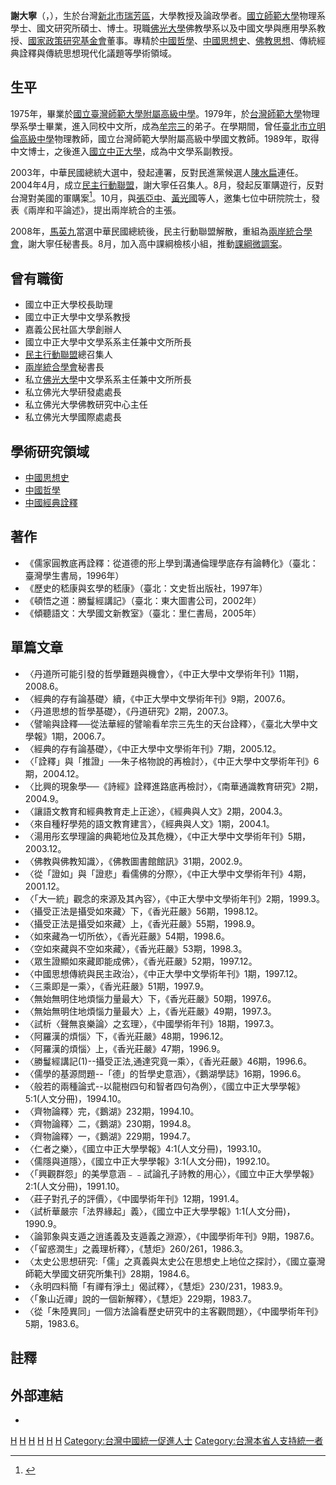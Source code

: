 {{Infobox_officeholder
| name = 謝大寧<br> Ta-Ning Hsieh
| image name =
| image width = 
| now = 大學教授及論政學者 
| period = 
| Sex = 男 
| Native place =
| nationality = {{ROC}}
| date of birth = {{Birth date and age|1957|10|13|}}
| party =  
| place of birth = {{TWN}}[[新北市|新北市]][[瑞芳區|瑞芳區]]
| educate = 
*國立臺灣師範大學附屬高級中學
*國立臺灣師範大學物理學系學士
*國立臺灣師範大學國文系碩士
*國立臺灣師範大學國文系博士
| past =
*國立中正大學校長助理
*國立中正大學中文學系教授
*嘉義公民社區大學創辦人
*國立中正大學中文學系系主任兼中文所所長
*民主行動聯盟總召集人
*兩岸統合學會秘書長
*私立佛光大學中文學系系主任兼中文所所長
*私立佛光大學研發處處長
*[[孫文學校|孫文學校]]文化學院院長
| work =
*《儒家圓教底再詮釋：從道德的形上學到溝通倫理學底存有論轉化》
*《歷史的嵇康與玄學的嵇康》
*《頓悟之道：勝鬘經講記》
*《傾聽語文：大學國文新教室》
}}
'''謝大寧'''（{{lang|en|'''Ta-Ning Hsieh'''}}，{{bd|1957年|10月13日}}），生於台灣[[新北市|新北市]][[瑞芳區|瑞芳區]]，大學教授及論政學者。[[國立師範大學|國立師範大學]]物理系學士、國文研究所碩士、博士。現職[[佛光大學|佛光大學]]佛教學系以及中國文學與應用學系教授、[[國家政策研究基金會|國家政策研究基金會]]董事。專精於[[中國哲學|中國哲學]]、[[中國思想史|中國思想史]]、[[佛教思想|佛教思想]]、傳統經典詮釋與傳統思想現代化議題等學術領域。

==生平==
1975年，畢業於[[國立臺灣師範大學附屬高級中學|國立臺灣師範大學附屬高級中學]]。1979年，於[[台灣師範大學|台灣師範大學]]物理學系學士畢業，進入同校中文所，成為[[牟宗三|牟宗三]]的弟子。在學期間，曾任[[臺北市立明倫高級中學|臺北市立明倫高級中學]]物理教師，國立台灣師範大學附屬高級中學國文教師。1989年，取得中文博士，之後進入[[國立中正大學|國立中正大學]]，成為中文學系副教授。

2003年，中華民國總統大選中，發起連署，反對民進黨候選人[[陳水扁|陳水扁]]連任。2004年4月，成立[[民主行動聯盟|民主行動聯盟]]，謝大寧任召集人。8月，發起反軍購遊行，反對台灣對美國的軍購案<ref>{{cite news|url=http://www.appledaily.com.tw/appledaily/article/headline/20060323/2487246|title=爆國防部賄賂 謝大寧無罪|publisher=[[蘋果日報|蘋果日報]]|date=2006-03-23|language=zh-tw|accessdate=2013-07-31|archive-date=2015-07-13|archive-url=https://web.archive.org/web/20150713224752/http://www.appledaily.com.tw/appledaily/article/headline/20060323/2487246|dead-url=no}}</ref>。10月，與[[张亚中_(1954年)|張亞中]]、[[黃光國|黃光國]]等人，邀集七位中研院院士，發表《兩岸和平論述》，提出兩岸統合的主張。

2008年，[[馬英九|馬英九]]當選中華民國總統後，民主行動聯盟解散，重組為[[兩岸統合學會|兩岸統合學會]]，謝大寧任秘書長。8月，加入高中課綱檢核小組，推動[[臺灣高中歷史課綱微調案|課綱微調案]]。

==曾有職銜==
*國立中正大學校長助理
*國立中正大學中文學系教授
*嘉義公民社區大學創辦人
*國立中正大學中文學系系主任兼中文所所長
*[[民主行動聯盟|民主行動聯盟]]總召集人
*[[兩岸統合學會|兩岸統合學會]]秘書長
*私立[[佛光大學|佛光大學]]中文學系系主任兼中文所所長
*私立佛光大學研發處處長
*私立佛光大學佛教研究中心主任
*私立佛光大學國際處處長

==學術研究領域==
*[[中國思想史|中國思想史]]
*[[中國哲學|中國哲學]]
*[[中國經典詮釋|中國經典詮釋]]

==著作==
*《儒家圓教底再詮釋：從道德的形上學到溝通倫理學底存有論轉化》（臺北：臺灣學生書局，1996年）
*《歷史的嵇康與玄學的嵇康》（臺北：文史哲出版社，1997年）	
*《頓悟之道：勝鬘經講記》（臺北：東大圖書公司，2002年）
*《傾聽語文：大學國文新教室》（臺北：里仁書局，2005年）
==單篇文章==
*〈丹道所可能引發的哲學難題與機會〉，《中正大學中文學術年刊》11期，2008.6。
*〈經典的存有論基礎〉續，《中正大學中文學術年刊》9期，2007.6。
*〈丹道思想的哲學基礎〉，《丹道研究》2期，2007.3。
*〈譬喻與詮釋──從法華經的譬喻看牟宗三先生的天台詮釋〉，《臺北大學中文學報》1期，2006.7。
*〈經典的存有論基礎〉，《中正大學中文學術年刊》7期，2005.12。
*〈「詮釋」與「推證」──朱子格物說的再檢討〉，《中正大學中文學術年刊》6期，2004.12。
*〈比興的現象學──《詩經》詮釋進路底再檢討〉，《南華通識教育研究》2期，2004.9。
*〈讓語文教育和經典教育走上正途〉，《經典與人文》2期，2004.3。
*〈來自種籽學苑的語文教育建言〉，《經典與人文》1期，2004.1。
*〈湯用彤玄學理論的典範地位及其危機〉，《中正大學中文學術年刊》5期，2003.12。
*〈佛教與佛教知識〉，《佛教圖書館館訊》31期，2002.9。
*〈從「證如」與「證悲」看儒佛的分際〉，《中正大學中文學術年刊》4期，2001.12。
*〈「大一統」觀念的來源及其內容〉，《中正大學中文學術年刊》2期，1999.3。
*〈攝受正法是攝受如來藏〉下，《香光莊嚴》56期，1998.12。
*〈攝受正法是攝受如來藏〉上，《香光莊嚴》55期，1998.9。
*〈如來藏為一切所依〉，《香光莊嚴》54期，1998.6。
*〈空如來藏與不空如來藏〉，《香光莊嚴》53期，1998.3。
*〈眾生證顯如來藏即能成佛〉，《香光莊嚴》52期，1997.12。
*〈中國思想傳統與民主政治〉，《中正大學中文學術年刊》1期，1997.12。
*〈三乘即是一乘〉，《香光莊嚴》51期，1997.9。
*〈無始無明住地煩惱力量最大〉下，《香光莊嚴》50期，1997.6。
*〈無始無明住地煩惱力量最大〉上，《香光莊嚴》49期，1997.3。
*〈試析〈聲無哀樂論〉之玄理〉，《中國學術年刊》18期，1997.3。
*〈阿羅漢的煩惱〉下，《香光莊嚴》48期，1996.12。
*〈阿羅漢的煩惱〉上，《香光莊嚴》47期，1996.9。
*〈勝鬘經講記(1)--攝受正法,通達究竟一乘〉，《香光莊嚴》46期，1996.6。
*〈儒學的基源問題--「德」的哲學史意涵〉，《鵝湖學誌》16期，1996.6。
*〈般若的兩種論式--以龍樹四句和智者四句為例〉，《國立中正大學學報》5:1(人文分冊)，1994.10。
*〈齊物論釋〉完，《鵝湖》232期，1994.10。
*〈齊物論釋〉二，《鵝湖》230期，1994.8。
*〈齊物論釋〉一，《鵝湖》229期，1994.7。
*〈仁者之樂〉，《國立中正大學學報》4:1(人文分冊)，1993.10。
*〈儒隱與道隱〉，《國立中正大學學報》3:1(人文分冊)，1992.10。
*〈「興觀群怨」的美學意涵﹣﹣試論孔子詩教的用心〉，《國立中正大學學報》2:1(人文分冊)，1991.10。
*〈莊子對孔子的評價〉，《中國學術年刊》12期，1991.4。
*〈試析華嚴宗「法界緣起」義〉，《國立中正大學學報》1:1(人文分冊)，1990.9。
*〈論郭象與支遁之逍遙義及支遁義之淵源〉，《中國學術年刊》9期，1987.6。
*〈「留惑潤生」之義理析釋〉，《慧炬》260/261，1986.3。
*〈太史公思想研究:「儒」之真義與太史公在思想史上地位之探討〉，《國立臺灣師範大學國文研究所集刊》28期，1984.6。
*〈永明四料簡「有禪有淨土」偈試釋〉，《慧炬》230/231，1983.9。
*〈「象山近禪」說的一個新解釋〉，《慧炬》229期，1983.7。
*〈從「朱陸異同」一個方法論看歷史研究中的主客觀問題〉，《中國學術年刊》5期，1983.6。

==註釋==
{{reflist}}
==外部連結==
*{{cite news|url=http://news.chinatimes.com/focus/501012955/112013030500096.html|title=謝大寧：台灣對中華民國認同飄移|publisher=[[中國時報|中國時報]]|date=2013-03-05|language=zh-tw|deadurl=yes|archiveurl=https://web.archive.org/web/20130512045914/http://news.chinatimes.com/focus/501012955/112013030500096.html|archivedate=2013-05-12|accessdate=2013-07-29}}

[[Category:台灣儒學學者|H]]
[[Category:新儒家學者|H]]
[[Category:國立臺灣師範大學附屬高級中學校友|H]]
[[Category:國立臺灣師範大學校友|H]]
[[Category:國立中正大學教授|H]]
[[Category:佛光大學教授|H]]
[[Category:台灣中國統一促進人士|Category:台灣中國統一促進人士]]
[[Category:台灣本省人支持統一者|Category:台灣本省人支持統一者]]